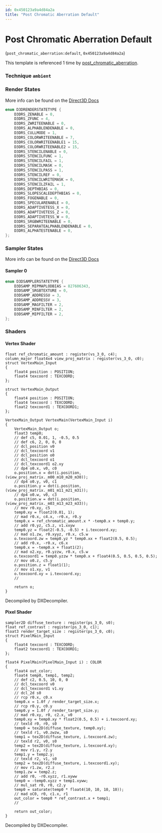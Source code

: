 ```yaml
---
id: 0x450123a9a4d84a2a
title: "Post Chromatic Aberration Default"
---
```


# Post Chromatic Aberration Default
(`post_chromatic_aberration:default`, `0x450123a9a4d84a2a`)

This template is referenced 1 time by [post_chromatic_aberration](/docs/Generated/Render%20Templates/post.render_template_database#post-chromatic-aberration).


### Technique `ambient`
### Render States
More info can be found on the [Direct3D Docs](https://learn.microsoft.com/en-us/windows/win32/direct3d9/d3drenderstatetype)
```cpp
enum D3DRENDERSTATETYPE {
	D3DRS_ZENABLE = 0,
	D3DRS_ZFUNC = 4,
	D3DRS_ZWRITEENABLE = 0,
	D3DRS_ALPHABLENDENABLE = 0,
	D3DRS_CULLMODE = 1,
	D3DRS_COLORWRITEENABLE = 7,
	D3DRS_COLORWRITEENABLE1 = 15,
	D3DRS_COLORWRITEENABLE2 = 15,
	D3DRS_STENCILENABLE = 0,
	D3DRS_STENCILFUNC = 1,
	D3DRS_STENCILFAIL = 1,
	D3DRS_STENCILMASK = 0,
	D3DRS_STENCILPASS = 1,
	D3DRS_STENCILREF = 0,
	D3DRS_STENCILWRITEMASK = 0,
	D3DRS_STENCILZFAIL = 1,
	D3DRS_DEPTHBIAS = 0,
	D3DRS_SLOPESCALEDEPTHBIAS = 0,
	D3DRS_FOGENABLE = 0,
	D3DRS_SPECULARENABLE = 0,
	D3DRS_ADAPTIVETESS_X = 0,
	D3DRS_ADAPTIVETESS_Z = 0,
	D3DRS_ADAPTIVETESS_W = 0,
	D3DRS_SRGBWRITEENABLE = 0,
	D3DRS_SEPARATEALPHABLENDENABLE = 0,
	D3DRS_ALPHATESTENABLE = 0,
};
```
### Sampler States
More info can be found on the [Direct3D Docs](https://learn.microsoft.com/en-us/windows/win32/direct3d9/d3dsamplerstatetype)
#### Sampler 0
```cpp
enum D3DSAMPLERSTATETYPE {
	D3DSAMP_MIPMAPLODBIAS = 827606343,
	D3DSAMP_SRGBTEXTURE = 0,
	D3DSAMP_ADDRESSU = 3,
	D3DSAMP_ADDRESSV = 3,
	D3DSAMP_MAGFILTER = 2,
	D3DSAMP_MINFILTER = 2,
	D3DSAMP_MIPFILTER = 2,
};
```
### Shaders
#### Vertex Shader
```hlsl
float ref_chromatic_amount : register(vs_3_0, c4);
column_major float4x4 view_proj_matrix : register(vs_3_0, c0);
struct VertexMain_Input
{
    float4 position : POSITION;
    float4 texcoord : TEXCOORD;
};

struct VertexMain_Output
{
    float4 position : POSITION;
    float4 texcoord : TEXCOORD;
    float2 texcoord1 : TEXCOORD1;
};

VertexMain_Output VertexMain(VertexMain_Input i)
{
    VertexMain_Output o;
    float3 temp0;
    // def c5, 0.01, 1, -0.5, 0.5
    // def c6, 2, 0, 0, 0
    // dcl_position v0
    // dcl_texcoord v1
    // dcl_position o0
    // dcl_texcoord o1
    // dcl_texcoord1 o2.xy
    // dp4 o0.x, v0, c0
    o.position.x = dot(i.position, (view_proj_matrix._m00_m10_m20_m30));
    // dp4 o0.y, v0, c1
    o.position.y = dot(i.position, (view_proj_matrix._m01_m11_m21_m31));
    // dp4 o0.w, v0, c3
    o.position.w = dot(i.position, (view_proj_matrix._m03_m13_m23_m33));
    // mov r0.xy, c5
    temp0.xy = float2(0.01, 1);
    // mad r0.x, c4.x, -r0.x, r0.y
    temp0.x = ref_chromatic_amount.x * -temp0.x + temp0.y;
    // add r0.yz, c5.z, v1.xxyw
    temp0.yz = float2(-0.5, -0.5) + i.texcoord.xy;
    // mad o1.zw, r0.xyyz, r0.x, c5.w
    o.texcoord.zw = temp0.yz * temp0.xx + float2(0.5, 0.5);
    // add r0.x, -r0.x, c6.x
    temp0.x = -temp0.x + float1(2);
    // mad o2.xy, r0.yzzw, r0.x, c5.w
    o.texcoord1 = temp0.yzzw * temp0.x + float4(0.5, 0.5, 0.5, 0.5);
    // mov o0.z, c5.y
    o.position.z = float1(1);
    // mov o1.xy, v1
    o.texcoord.xy = i.texcoord.xy;
    // 

    return o;
}
```
Decompiled by DXDecompiler.
#### Pixel Shader
```hlsl
sampler2D diffuse_texture : register(ps_3_0, s0);
float ref_contrast : register(ps_3_0, c1);
float3 render_target_size : register(ps_3_0, c0);
struct PixelMain_Input
{
    float4 texcoord : TEXCOORD;
    float2 texcoord1 : TEXCOORD1;
};

float4 PixelMain(PixelMain_Input i) : COLOR
{
    float4 out_color;
    float4 temp0, temp1, temp2;
    // def c2, 0.5, 10, 0, 0
    // dcl_texcoord v0
    // dcl_texcoord1 v1.xy
    // dcl_2d s0
    // rcp r0.x, c0.x
    temp0.x = 1.0f / render_target_size.x;
    // rcp r0.y, c0.y
    temp0.y = 1.0f / render_target_size.y;
    // mad r0.xy, r0, c2.x, v0
    temp0.xy = temp0.xy * float2(0.5, 0.5) + i.texcoord.xy;
    // texld r0, r0, s0
    temp0 = tex2D(diffuse_texture, temp0.xy);
    // texld r1, v0.zwzw, s0
    temp1 = tex2D(diffuse_texture, i.texcoord.zw);
    // texld r2, v0, s0
    temp2 = tex2D(diffuse_texture, i.texcoord.xy);
    // mov r1.y, r2.y
    temp1.y = temp2.y;
    // texld r2, v1, s0
    temp2 = tex2D(diffuse_texture, i.texcoord1.xy);
    // mov r1.zw, r2.z
    temp1.zw = temp2.z;
    // add r0, -r0.xyzz, r1.xyww
    temp0 = -temp0.xyzz + temp1.xyww;
    // mul_sat r0, r0, c2.y
    temp0 = saturate(temp0 * float4(10, 10, 10, 10));
    // mad oC0, r0, c1.x, r1
    out_color = temp0 * ref_contrast.x + temp1;
    // 

    return out_color;
}
```
Decompiled by DXDecompiler.
